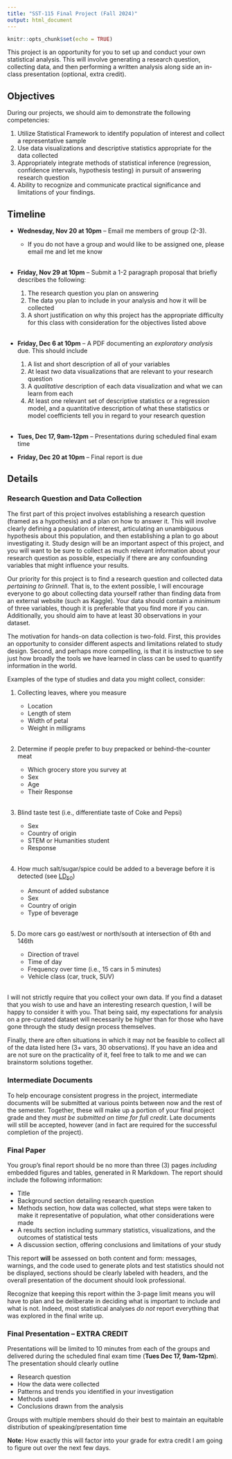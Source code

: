 ---
title: "SST-115 Final Project (Fall 2024)"
output: html_document
---

```{r setup, include=FALSE}
knitr::opts_chunk$set(echo = TRUE)
```


This project is an opportunity for you to set up and conduct your own statistical analysis. This will involve generating a research question, collecting data, and then performing a written analysis along side an in-class presentation (optional, extra credit).

## Objectives

During our projects, we should aim to demonstrate the following competencies:

  1. Utilize Statistical Framework to identify population of interest and collect a representative sample
  2. Use data visualizations and descriptive statistics appropriate for the data collected
  3. Appropriately integrate methods of statistical inference (regression, confidence intervals, hypothesis testing) in pursuit of answering research question
  4. Ability to recognize and communicate practical significance and limitations of your findings.
  
## Timeline

  - **Wednesday, Nov 20 at 10pm** -- Email me members of group (2-3). 
    * If you do not have a group and would like to be assigned one, please email  me and let me know
    <br> <br>
  - **Friday, Nov 29 at 10pm** -- Submit a 1-2 paragraph proposal that briefly describes the following:
    1. The research question you plan on answering
    2. The data you plan to include in your analysis and how it will be collected
    3. A short justification on why this project has the appropriate difficulty for this class with consideration for the objectives listed above
    <br> <br>
  - **Friday, Dec 6 at 10pm** -- A PDF documenting an *exploratory analysis* due. This should include
    1. A list and short description of all of your variables
    2. At least *two* data visualizations that are relevant to your research question
    3. A *qualitative* description of each data visualization and what we can learn from each
    4. At least one relevant set of descriptive statistics or a regression model, and a quantitative description of what these statistics or model coefficients tell you in regard to your research question
    <br> <br>
  - **Tues, Dec 17, 9am-12pm** -- Presentations during scheduled final exam time
  
  - **Friday, Dec 20 at 10pm** -- Final report is due
  
## Details

### Research Question and Data Collection

The first part of this project involves establishing a research question (framed as a hypothesis) and a plan on how to answer it. This will involve clearly defining a population of interest, articulating an unambiguous hypothesis about this population, and then establishing a plan to go about investigating it. Study design will be an important aspect of this project, and you will want to be sure to collect as much relevant information about your research question as possible, especially if there are any confounding variables that might influence your results.

Our priority for this project is to find a research question and collected data *pertaining to Grinnell*. That is, to the extent possible, I will encourage everyone to go about collecting data yourself rather than finding data from an external website (such as Kaggle). Your data should contain a *minimum* of three variables, though it is preferable that you find more if you can. Additionally, you should aim to have at least 30 observations in your dataset.

The motivation for hands-on data collection is two-fold. First, this provides an opportunity to consider different aspects and limitations related to study design. Second, and perhaps more compelling, is that it is instructive to see just how broadly the tools we have learned in class can be used to quantify information in the world.

Examples of the type of studies and data you might collect, consider:

  1. Collecting leaves, where you measure
  
      - Location
      - Length of stem
      - Width of petal
      - Weight in milligrams
     <br> <br>
  2. Determine if people prefer to buy prepacked or behind-the-counter meat
  
      - Which grocery store you survey at
      - Sex
      - Age
      - Their Response
     <br> <br>
  3. Blind taste test (i.e., differentiate taste of Coke and Pepsi)
  
      - Sex
      - Country of origin
      - STEM or Humanities student
      - Response
     <br> <br>
  4. How much salt/sugar/spice could be added to a beverage before it is detected (see [$\text{LD}_{50}$](https://en.wikipedia.org/wiki/Median_lethal_dose))
  
      - Amount of added substance
      - Sex
      - Country of origin
      - Type of beverage
     <br> <br>
  5. Do more cars go east/west or north/south at intersection of 6th and 146th
  
      - Direction of travel
      - Time of day
      - Frequency over time (i.e., 15 cars in 5 minutes)
      - Vehicle class (car, truck, SUV)
 <br> <br>


I will not strictly require that you collect your own data. If you find a dataset that you wish to use and have an interesting research question, I will be happy to consider it with you. That being said, my expectations for analysis on a pre-curated dataset will necessarily be higher than for those who have gone through the study design process themselves.

Finally, there are often situations in which it may not be feasible to collect all of the data listed here (3+ vars, 30 observations). If you have an idea and are not sure on the practicality of it, feel free to talk to me and we can brainstorm solutions together.
  

### Intermediate Documents

To help encourage consistent progress in the project, intermediate documents will be submitted at various points between now and the rest of the semester. Together, these will make up a portion of your final project grade and they *must be submitted on time for full credit*. Late documents will still be accepted, however (and in fact are required for the successful completion of the project).


### Final Paper

You group's final report should be no more than three (3) pages *including* embedded figures and tables, generated in R Markdown. The report should include the following information:

  - Title
  - Background section detailing research question
  - Methods section, how data was collected, what steps were taken to make it representative of population, what other considerations were made
  - A results section including summary statistics, visualizations, and the outcomes of statistical tests
  - A discussion section, offering conclusions and limitations of your study
  
This report **will** be assessed on both content and form: messages, warnings, and the code used to generate plots and test statistics should not be displayed, sections should be clearly labeled with headers, and the overall presentation of the document should look professional.

Recognize that keeping this report within the 3-page limit means you will have to plan and be deliberate in deciding what is important to include and what is not. Indeed, most statistical analyses *do not* report everything that was explored in the final write up.

### Final Presentation -- EXTRA CREDIT

Presentations will be limited to 10 minutes from each of the groups and delivered during the scheduled final exam time (**Tues Dec 17, 9am-12pm**). The presentation should clearly outline 

  - Research question
  - How the data were collected
  - Patterns and trends you identified in your investigation
  - Methods used
  - Conclusions drawn from the analysis
  
Groups with multiple members should do their best to maintain an equitable distribution of speaking/presentation time

**Note:** How exactly this will factor into your grade for extra credit I am going to figure out over the next few days.
